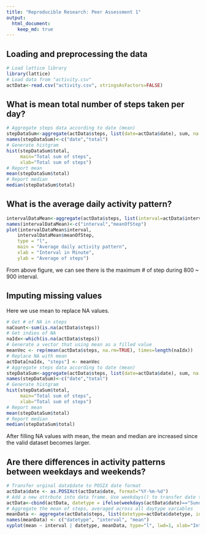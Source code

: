 ```yaml
---
title: "Reproducible Research: Peer Assessment 1"
output: 
  html_document:
    keep_md: true
---
```


## Loading and preprocessing the data
```r
# Load lattice library
library(lattice)
# Load data from "activity.csv"
actData<-read.csv("activity.csv", stringsAsFactors=FALSE)
```


## What is mean total number of steps taken per day?
```r
# Aggregate steps data according to date (mean)
stepDataSum<-aggregate(actData$steps, list(date=actData$date), sum, na.rm=TRUE)
names(stepDataSum)<-c("date","total")
# Generate histgram
hist(stepDataSum$total, 
     main="Total sum of steps", 
     xlab="Total sum of steps")
# Report mean
mean(stepDataSum$total)
# Report median
median(stepDataSum$total)
```


## What is the average daily activity pattern?
```r
intervalDataMean<-aggregate(actData$steps, list(interval=actData$interval), mean, na.rm=TRUE)
names(intervalDataMean)<-c("interval","meanOfStep")
plot(intervalDataMean$interval, 
    intervalDataMean$meanOfStep, 
    type = "l",
    main = "Average daily activity pattern",
    xlab = "Interval in Minute",
    ylab = "Average of steps")
```

From above figure, we can see there is the maximum # of step during 800 ~ 900 interval.

## Imputing missing values

Here we use mean to replace NA values.

```r
# Get # of NA in steps
naCount<-sum(is.na(actData$steps))
# Get indies of NA
naIdx<-which(is.na(actData$steps))
# Generate a vector that using mean as a filled value 
meanVec <- rep(mean(actData$steps, na.rm=TRUE), times=length(naIdx))
# Replace NA with mean 
actData[naIdx, "steps"] <- meanVec
# Aggregate steps data according to date (mean)
stepDataSum<-aggregate(actData$steps, list(date=actData$date), sum, na.rm=TRUE)
names(stepDataSum)<-c("date","total")
# Generate histgram
hist(stepDataSum$total, 
     main="Total sum of steps", 
     xlab="Total sum of steps")
# Report mean
mean(stepDataSum$total)
# Report median
median(stepDataSum$total)
```

After filling NA values with mean, the mean and median are increased since the valid dataset becomes larger.

## Are there differences in activity patterns between weekdays and weekends?
```r
# Transfer orginal data$date to POSIX date format
actData$date <- as.POSIXct(actData$date, format="%Y-%m-%d")
# Add a new attrbute into data frame. Use weekdays() to transfer date to week
actData<-cbind(actData, datetype = ifelse(weekdays(actData$date)=="Sunday" | weekdays(actData$date)=="Saturday","weekend","weekday"))
# Aggregate the mean of steps, averaged across all daytype variables
meanData <- aggregate(actData$steps, list(datetype=actData$datetype, interval = actData$interval), mean)
names(meanData) <- c("datetype", "interval", "mean")
xyplot(mean ~ interval | datetype, meanData, type="l", lwd=1, xlab="Interval", ylab="# of steps", layout=c(1,2))
```